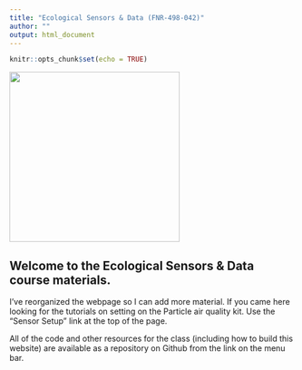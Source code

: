 ```yaml
---
title: "Ecological Sensors & Data (FNR-498-042)"
author: ""
output: html_document
---
```


```r
knitr::opts_chunk$set(echo = TRUE)
```

![](sensor_lights_small.gif){width=300px}

## Welcome to the Ecological Sensors & Data course materials.
I've reorganized the webpage so I can add more material. If you came here looking for the tutorials on setting on the Particle air quality kit. Use the "Sensor Setup" link at the top of the page.

All of the code and other resources for the class (including how to build this website) are available as a repository on Github from the link on the menu bar.


